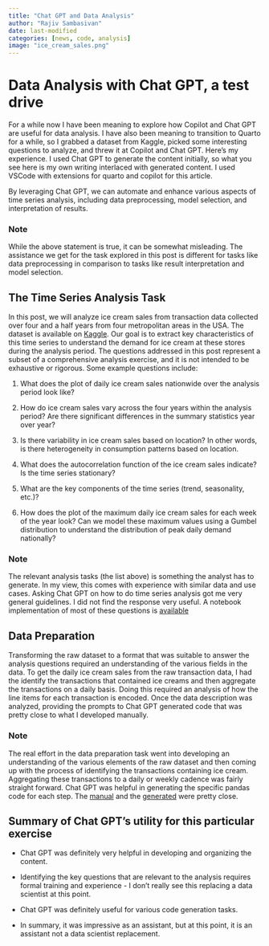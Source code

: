 ```yaml
---
title: "Chat GPT and Data Analysis"
author: "Rajiv Sambasivan"
date: last-modified
categories: [news, code, analysis]
image: "ice_cream_sales.png"
---
```



# Data Analysis with Chat GPT, a test drive

For a while now I have been meaning to explore how Copilot and Chat GPT are useful for data analysis. I have also been meaning to transition to Quarto for a while, so I grabbed a dataset from Kaggle, picked some interesting questions to analyze, and threw it at Copilot and Chat GPT. Here's my experience. I used Chat GPT to generate the content initially, so what you see here is my own writing interlaced with generated content. I used VSCode with extensions for quarto and copilot for this article.

By leveraging Chat GPT, we can automate and enhance various aspects of time series analysis, including data preprocessing, model selection, and interpretation of results.

::: {.callout-note}
### Note
While the above statement is true, it can be somewhat misleading. The assistance we get for the task explored in this post is different for tasks like data preprocessing in comparison to tasks like result interpretation and model selection.
:::
## The Time Series Analysis Task
In this post, we will analyze ice cream sales from transaction data collected over four and a half years from four metropolitan areas in the USA. The dataset is available on [Kaggle](https://www.kaggle.com/datasets/prasad22/retail-transactions-dataset). Our goal is to extract key characteristics of this time series to understand the demand for ice cream at these stores during the analysis period. The questions addressed in this post represent a subset of a comprehensive analysis exercise, and it is not intended to be exhaustive or rigorous. Some example questions include:

1. What does the plot of daily ice cream sales nationwide over the analysis period look like?
   
2. How do ice cream sales vary across the four years within the analysis period? Are there significant differences in the summary statistics year over year?
   
3. Is there variability in ice cream sales based on location? In other words, is there heterogeneity in consumption patterns based on location.
   
4. What does the autocorrelation function of the ice cream sales indicate? Is the time series stationary?
   
5. What are the key components of the time series (trend, seasonality, etc.)?
   
6. How does the plot of the maximum daily ice cream sales for each week of the year look? Can we model these maximum values using a Gumbel distribution to understand the distribution of peak daily demand nationally?

::: {.callout-note}
### Note
The relevant analysis tasks (the list above) is something the analyst has to generate. In my view, this comes with experience with similar data and use cases. Asking Chat GPT on how to do time series analysis got me very general guidelines. I did not find the response very useful.
A notebook implementation of most of these questions is [available](../../notebooks/daily_ice_cream_sales_exploration.ipynb)
:::

## Data Preparation
Transforming the raw dataset to a format that was suitable to answer the analysis questions required an understanding of the various fields in the data. To get the daily ice cream sales from the raw transaction data, I had the identify the transactions that contained ice creams and then aggregate the transactions on a daily basis. Doing this required an analysis of how the line items for each transaction is encoded. Once the data description was analyzed, providing the prompts to Chat GPT generated code that was pretty close to what I developed manually.

::: {.callout-note}
### Note
The real effort in the data preparation task went into developing an understanding of the various elements of the raw dataset and then coming up with the process of identifying the transactions containing ice cream. Aggregating these transactions to a daily or weekly cadence was fairly straight forward. Chat GPT was helpful in generating the specific pandas code for each step. The [manual](../../notebooks/retail_transaction_data.ipynb) and the [generated](../../notebooks/generated_code_retail.ipynb) were pretty close.
:::

## Summary of Chat GPT's utility for this particular exercise

* Chat GPT was definitely very helpful in developing and organizing the content.

* Identifying the key questions that are relevant to the analysis requires formal training and experience - I don't really see this replacing a data scientist at this point.

* Chat GPT was definitely useful for various code generation tasks.

* In summary, it was impressive as an assistant, but at this point, it is an assistant not a data scientist replacement.